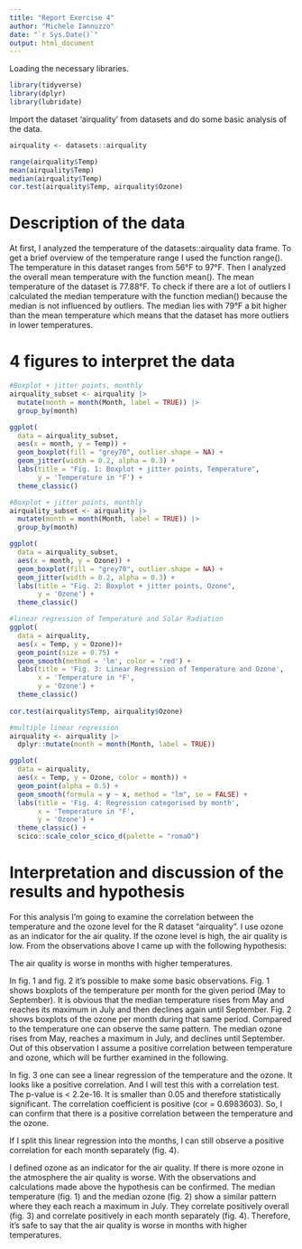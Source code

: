 ```yaml
---
title: "Report Exercise 4"
author: "Michele Iannuzzo"
date: "`r Sys.Date()`"
output: html_document
---
```


Loading the necessary libraries.
```r
library(tidyverse)
library(dplyr)
library(lubridate)
```


Import the dataset 'airquality' from datasets and do some basic analysis of the data.
```r
airquality <- datasets::airquality

range(airquality$Temp)
mean(airquality$Temp)
median(airquality$Temp)
cor.test(airquality$Temp, airquality$Ozone)
```

# Description of the data
At first, I analyzed the temperature of the datasets::airquality data frame. To get a brief overview of the temperature range I used the function range(). The temperature in this dataset ranges from 56°F to 97°F. Then I analyzed the overall mean temperature with the function mean(). The mean temperature of the dataset is 77.88°F. To check if there are a lot of outliers I calculated the median temperature with the function median() because the median is not influenced by outliers. The median lies with 79°F a bit higher than the mean temperature which means that the dataset has more outliers in lower temperatures.


# 4 figures to interpret the data
```r
#Boxplot + jitter points, monthly
airquality_subset <- airquality |>
  mutate(month = month(Month, label = TRUE)) |>
  group_by(month)

ggplot(
  data = airquality_subset,
  aes(x = month, y = Temp)) +
  geom_boxplot(fill = "grey70", outlier.shape = NA) +
  geom_jitter(width = 0.2, alpha = 0.3) +
  labs(title = "Fig. 1: Boxplot + jitter points, Temperature",
       y = 'Temperature in °F') +
  theme_classic()

#Boxplot + jitter points, monthly
airquality_subset <- airquality |>
  mutate(month = month(Month, label = TRUE)) |>
  group_by(month)

ggplot(
  data = airquality_subset,
  aes(x = month, y = Ozone)) +
  geom_boxplot(fill = "grey70", outlier.shape = NA) +
  geom_jitter(width = 0.2, alpha = 0.3) +
  labs(title = "Fig. 2: Boxplot + jitter points, Ozone",
       y = 'Ozone') +
  theme_classic()

#linear regression of Temperature and Solar Radiation
ggplot(
  data = airquality,
  aes(x = Temp, y = Ozone))+
  geom_point(size = 0.75) +
  geom_smooth(method = 'lm', color = 'red') +
  labs(title = 'Fig. 3: Linear Regression of Temperature and Ozone',
       x = 'Temperature in °F',
       y = 'Ozone') +
  theme_classic()
  
cor.test(airquality$Temp, airquality$Ozone)

#multiple linear regression
airquality <- airquality |>
  dplyr::mutate(month = month(Month, label = TRUE))

ggplot(
  data = airquality,
  aes(x = Temp, y = Ozone, color = month)) +
  geom_point(alpha = 0.5) +
  geom_smooth(formula = y ~ x, method = "lm", se = FALSE) +
  labs(title = 'Fig. 4: Regression categorised by month',
       x = 'Temperature in °F', 
       y = 'Ozone') +
  theme_classic() +
  scico::scale_color_scico_d(palette = "romaO")
```


# Interpretation and discussion of the results and hypothesis
For this analysis I’m going to examine the correlation between the temperature and the ozone level for the R dataset “airquality”. I use ozone as an indicator for the air quality. If the ozone level is high, the air quality is low. From the observations above I came up with the following hypothesis:

The air quality is worse in months with higher temperatures.

In fig. 1 and fig. 2 it’s possible to make some basic observations. Fig. 1 shows boxplots of the temperature per month for the given period (May to September). It is obvious that the median temperature rises from May and reaches its maximum in July and then declines again until September. Fig. 2 shows boxplots of the ozone per month during that same period. Compared to the temperature one can observe the same pattern. The median ozone rises from May, reaches a maximum in July, and declines until September. Out of this observation I assume a positive correlation between temperature and ozone, which will be further examined in the following.

In fig. 3 one can see a linear regression of the temperature and the ozone. It looks like a positive correlation. And I will test this with a correlation test. The p-value is < 2.2e-16. It is smaller than 0.05 and therefore statistically significant. The correlation coefficient is positive (cor = 0.6983603). So, I can confirm that there is a positive correlation between the temperature and the ozone.

If I split this linear regression into the months, I can still observe a positive correlation for each month separately (fig. 4).

I defined ozone as an indicator for the air quality. If there is more ozone in the atmosphere the air quality is worse. With the observations and calculations made above the hypothesis can be confirmed. The median temperature (fig. 1) and the median ozone (fig. 2) show a similar pattern where they each reach a maximum in July. They correlate positively overall (fig. 3) and correlate positively in each month separately (fig. 4). Therefore, it’s safe to say that the air quality is worse in months with higher temperatures.

